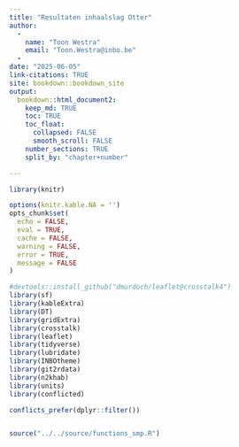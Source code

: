 ```yaml
---
title: "Resultaten inhaalslag Otter"
author: 
  -
    name: "Toon Westra"
    email: "Toon.Westra@inbo.be"
  -
date: "2025-06-05"
link-citations: TRUE
site: bookdown::bookdown_site
output:
  bookdown::html_document2:
    keep_md: TRUE
    toc: TRUE
    toc_float:
      collapsed: FALSE
      smooth_scroll: FALSE
    number_sections: TRUE
    split_by: "chapter+number"

---
```



```r
library(knitr)

options(knitr.kable.NA = '')
opts_chunk$set(
  echo = FALSE, 
  eval = TRUE,
  cache = FALSE,
  warning = FALSE,
  error = TRUE,
  message = FALSE
)

#devtools::install_github("dmurdoch/leaflet@crosstalk4")
library(sf)
library(kableExtra)
library(DT)
library(gridExtra)
library(crosstalk)
library(leaflet)
library(tidyverse)
library(lubridate)
library(INBOtheme)
library(git2rdata)
library(n2khab)
library(units)
library(conflicted)

conflicts_prefer(dplyr::filter())


source("../../source/functions_smp.R")


```



